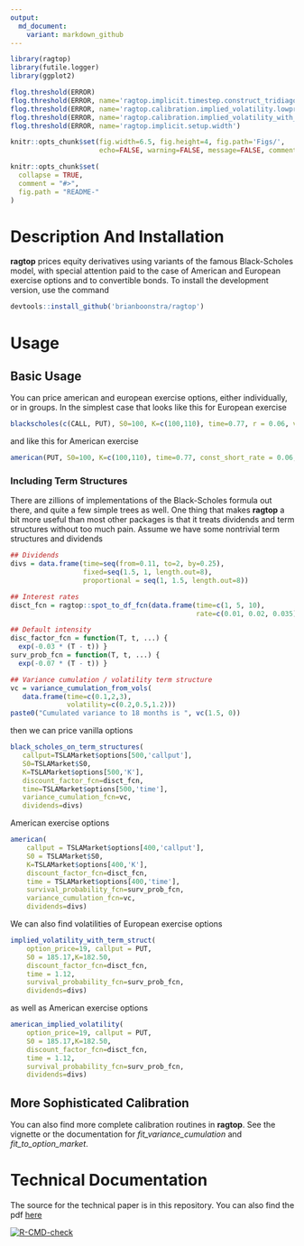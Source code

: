 ```yaml
---
output:
  md_document:
    variant: markdown_github
---
```

```r
library(ragtop)
library(futile.logger)
library(ggplot2)

flog.threshold(ERROR)
flog.threshold(ERROR, name='ragtop.implicit.timestep.construct_tridiagonals')
flog.threshold(ERROR, name='ragtop.calibration.implied_volatility.lowprice')
flog.threshold(ERROR, name='ragtop.calibration.implied_volatility_with_term_struct')
flog.threshold(ERROR, name='ragtop.implicit.setup.width')

knitr::opts_chunk$set(fig.width=6.5, fig.height=4, fig.path='Figs/',
                      echo=FALSE, warning=FALSE, message=FALSE, comment=FALSE)

```

<!-- README.md is generated from README.Rmd. Please edit that file -->

```r
knitr::opts_chunk$set(
  collapse = TRUE,
  comment = "#>",
  fig.path = "README-"
)
```


# Description And Installation

**ragtop** prices equity derivatives using variants of the famous Black-Scholes model, with special attention paid to the case of American and European exercise options and to convertible bonds.  To install the development version, use the command

```r
devtools::install_github('brianboonstra/ragtop')
```

# Usage

## Basic Usage

You can price american and european exercise options, either individually, or in groups.  In the simplest case that looks like this for European exercise

```r
blackscholes(c(CALL, PUT), S0=100, K=c(100,110), time=0.77, r = 0.06, vola=0.20)
```

and like this for American exercise

```r
american(PUT, S0=100, K=c(100,110), time=0.77, const_short_rate = 0.06, const_volatility=0.20)
```

### Including Term Structures

There are zillions of implementations of the Black-Scholes formula out there, and quite a few simple trees as well.  One thing that makes **ragtop** a bit more useful than most other packages is that it treats dividends and term structures without too much pain.  Assume we have some nontrivial term structures and dividends

```r
## Dividends
divs = data.frame(time=seq(from=0.11, to=2, by=0.25),
                  fixed=seq(1.5, 1, length.out=8),
                  proportional = seq(1, 1.5, length.out=8))

## Interest rates
disct_fcn = ragtop::spot_to_df_fcn(data.frame(time=c(1, 5, 10), 
                                              rate=c(0.01, 0.02, 0.035)))

## Default intensity
disc_factor_fcn = function(T, t, ...) {
  exp(-0.03 * (T - t)) }
surv_prob_fcn = function(T, t, ...) {
  exp(-0.07 * (T - t)) }

## Variance cumulation / volatility term structure
vc = variance_cumulation_from_vols(
   data.frame(time=c(0.1,2,3),
              volatility=c(0.2,0.5,1.2)))
paste0("Cumulated variance to 18 months is ", vc(1.5, 0))
```

then we can price vanilla options

```r
black_scholes_on_term_structures(
   callput=TSLAMarket$options[500,'callput'], 
   S0=TSLAMarket$S0, 
   K=TSLAMarket$options[500,'K'], 
   discount_factor_fcn=disct_fcn, 
   time=TSLAMarket$options[500,'time'], 
   variance_cumulation_fcn=vc,
   dividends=divs)
```


American exercise options

```r
american(
    callput = TSLAMarket$options[400,'callput'], 
    S0 = TSLAMarket$S0, 
    K=TSLAMarket$options[400,'K'], 
    discount_factor_fcn=disct_fcn, 
    time = TSLAMarket$options[400,'time'],
    survival_probability_fcn=surv_prob_fcn,
    variance_cumulation_fcn=vc,
    dividends=divs)
```

We can also find volatilities of European exercise options

```r
implied_volatility_with_term_struct(
    option_price=19, callput = PUT, 
    S0 = 185.17,K=182.50, 
    discount_factor_fcn=disct_fcn, 
    time = 1.12,
    survival_probability_fcn=surv_prob_fcn,
    dividends=divs)
```

as well as American exercise options

```r
american_implied_volatility(
    option_price=19, callput = PUT, 
    S0 = 185.17,K=182.50, 
    discount_factor_fcn=disct_fcn, 
    time = 1.12,
    survival_probability_fcn=surv_prob_fcn,
    dividends=divs)
```


## More Sophisticated Calibration

You can also find more complete calibration routines in **ragtop**.  See the vignette or the documentation for *fit_variance_cumulation* and *fit_to_option_market*.

# Technical Documentation

The source for the technical paper is in this repository.  You can also find the pdf [here](https://thureoscapital.com/ragtop.pdf)

<!-- badges: start -->
[![R-CMD-check](https://github.com/brianboonstra/ragtop/actions/workflows/R-CMD-check.yaml/badge.svg)](https://github.com/brianboonstra/ragtop/actions/workflows/R-CMD-check.yaml)
<!-- badges: end -->
